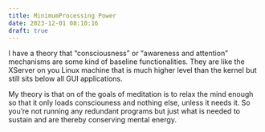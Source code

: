 ```yaml
---
title: MinimumProcessing Power
date: 2023-12-01 08:10:16
draft: true
---
```


I have a theory that "consciousness" or "awareness and attention" mechanisms are some kind of baseline functionalities. They are like the XServer on you Linux machine that is much higher level than the kernel but still sits below all GUI applications. 

My theory is that on of the goals of meditation is to relax the mind enough so that it only loads consciouness and nothing else, unless it needs it. So you're not running any redundant programs but just what is needed to sustain and are thereby conserving mental energy. 